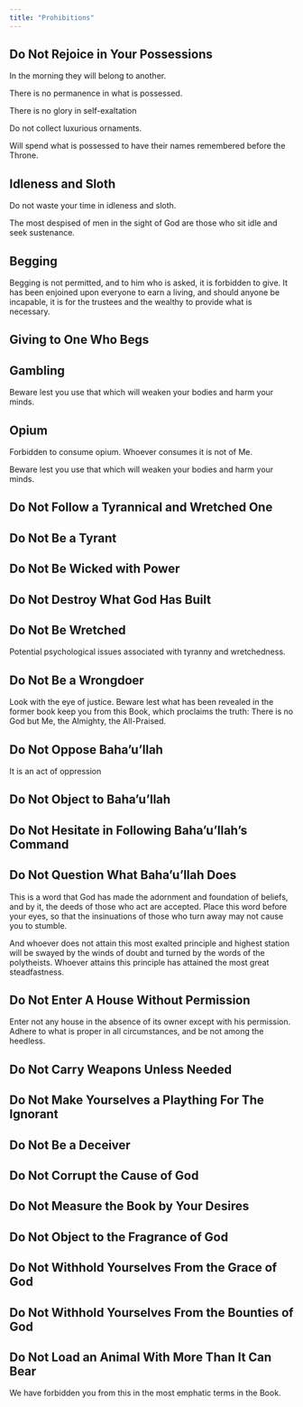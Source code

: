 ```yaml
---
title: "Prohibitions"
---
```


## Do Not Rejoice in Your Possessions

In the morning they will belong to another.

There is no permanence in what is possessed.

There is no glory in self-exaltation

Do not collect luxurious ornaments.

Will spend what is possessed to have their names remembered before the Throne.

## Idleness and Sloth

Do not waste your time in idleness and sloth.

The most despised of men in the sight of God are those who sit idle and seek sustenance.

## Begging

Begging is not permitted, and to him who is asked, it is forbidden to give. It has been enjoined upon everyone to earn a living, and should anyone be incapable, it is for the trustees and the wealthy to provide what is necessary.

## Giving to One Who Begs

## Gambling

Beware lest you use that which will weaken your bodies and harm your minds.

## Opium

Forbidden to consume opium. Whoever consumes it is not of Me.

Beware lest you use that which will weaken your bodies and harm your minds.

## Do Not Follow a Tyrannical and Wretched One

## Do Not Be a Tyrant

## Do Not Be Wicked with Power

## Do Not Destroy What God Has Built

## Do Not Be Wretched

Potential psychological issues associated with tyranny and wretchedness.

## Do Not Be a Wrongdoer

Look with the eye of justice. Beware lest what has been revealed in the former book keep you from this Book, which proclaims the truth: There is no God but Me, the Almighty, the All-Praised.

## Do Not Oppose Baha'u'llah

It is an act of oppression

## Do Not Object to Baha'u'llah

## Do Not Hesitate in Following Baha'u'llah's Command

## Do Not Question What Baha'u'llah Does

This is a word that God has made the adornment and foundation of beliefs, and by it, the deeds of those who act are accepted. Place this word before your eyes, so that the insinuations of those who turn away may not cause you to stumble.

And whoever does not attain this most exalted principle and highest station will be swayed by the winds of doubt and turned by the words of the polytheists. Whoever attains this principle has attained the most great steadfastness.

## Do Not Enter A House Without Permission

Enter not any house in the absence of its owner except with his permission. Adhere to what is proper in all circumstances, and be not among the heedless.

## Do Not Carry Weapons Unless Needed

## Do Not Make Yourselves a Plaything For The Ignorant

## Do Not Be a Deceiver

## Do Not Corrupt the Cause of God

## Do Not Measure the Book by Your Desires

## Do Not Object to the Fragrance of God

## Do Not Withhold Yourselves From the Grace of God

## Do Not Withhold Yourselves From the Bounties of God

## Do Not Load an Animal With More Than It Can Bear

We have forbidden you from this in the most emphatic terms in the Book.
